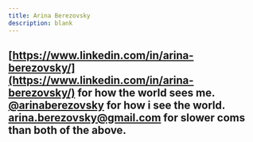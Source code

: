 ```yaml
---
title: Arina Berezovsky
description: blank
---
```

[https://www.linkedin.com/in/arina-berezovsky/](https://www.linkedin.com/in/arina-berezovsky/) for how the world sees me.
[@arinaberezovsky](https://twitter.com/arinaberezovsky) for how i see the world.
[arina.berezovsky@gmail.com](mailto:arina.berezovsky@gmail.com) for slower coms than both of the above.
---
